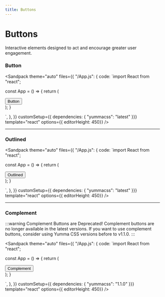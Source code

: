 ```yaml
---
title: Buttons
---
```



# Buttons

Interactive elements designed to act and encourage greater user engagement.

### Button

<Sandpack
  theme="auto"
  files={{
    "/App.js": {
code: `import React from "react";

const App = () => {
   return (
      <div className="ins h-1/1">
         <button class="btn-black t-white">Button</button>
      </div>
   );
}

`,
},
  }}
customSetup={{ dependencies: { "yummacss": "latest" }}}
 template="react"
 options={{ editorHeight: 450}}
/>

---

### Outlined

<Sandpack
  theme="auto"
  files={{
    "/App.js": {
code: `import React from "react";

const App = () => {
   return (
      <div className="ins h-1/1">
         <button class="btn-otl-black h:t-white mr-1 mt-1 t-black">Outlined</button>
      </div>
   );
}

`,
},
  }}
customSetup={{ dependencies: { "yummacss": "latest" }}}
 template="react"
 options={{ editorHeight: 450}}
/>

---

### Complement

:::warning Complement Buttons are Deprecated!
Complement buttons are no longer available in the latest versions. If you want to use complement buttons, consider using Yumma CSS versions before to v1.1.0.
:::

<Sandpack
  theme="auto"
  files={{
    "/App.js": {
code: `import React from "react";

const App = () => {
   return (
      <div className="ins h-1/1">
         <button class="btn-cmp-gray h:t-white mr-1 mt-1 t-black">Complement</button>
      </div>
   );
}

`,
},
  }}
customSetup={{ dependencies: { "yummacss": "1.1.0" }}}
 template="react"
 options={{ editorHeight: 450}}
/>
